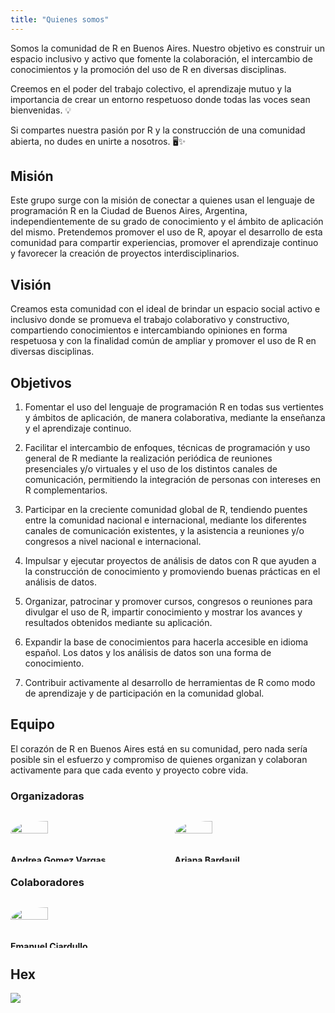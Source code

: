 ```yaml
---
title: "Quienes somos"
---
```


Somos la comunidad de R en Buenos Aires. Nuestro objetivo es construir un espacio inclusivo y activo que fomente la colaboración, el intercambio de conocimientos y la promoción del uso de R en diversas disciplinas. 

Creemos en el poder del trabajo colectivo, el aprendizaje mutuo y la importancia de crear un entorno respetuoso donde todas las voces sean bienvenidas. 💡  

Si compartes nuestra pasión por R y la construcción de una comunidad abierta, no dudes en unirte a nosotros. 🖥️✨

## Misión

Este grupo surge con la misión de conectar a quienes usan el lenguaje de programación R en la Ciudad de Buenos Aires, Argentina, independientemente de su grado de conocimiento y el ámbito de aplicación del mismo. Pretendemos promover el uso de R, apoyar el desarrollo de esta comunidad para compartir experiencias, promover el aprendizaje continuo y favorecer la creación de proyectos interdisciplinarios.

## Visión

Creamos esta comunidad con el ideal de brindar un espacio social activo e inclusivo donde se promueva el trabajo colaborativo y constructivo, compartiendo conocimientos e intercambiando opiniones en forma respetuosa y con la finalidad común de ampliar y promover el uso de R en diversas disciplinas.

## Objetivos

1.  Fomentar el uso del lenguaje de programación R en todas sus vertientes y ámbitos de aplicación, de manera colaborativa, mediante la enseñanza y el aprendizaje continuo.

2.  Facilitar el intercambio de enfoques, técnicas de programación y uso general de R mediante la realización periódica de reuniones presenciales y/o virtuales y el uso de los distintos canales de comunicación, permitiendo la integración de personas con intereses en R complementarios.

3.  Participar en la creciente comunidad global de R, tendiendo puentes entre la comunidad nacional e internacional, mediante los diferentes canales de comunicación existentes, y la asistencia a reuniones y/o congresos a nivel nacional e internacional.

4.  Impulsar y ejecutar proyectos de análisis de datos con R que ayuden a la construcción de conocimiento y promoviendo buenas prácticas en el análisis de datos.

5.  Organizar, patrocinar y promover cursos, congresos o reuniones para divulgar el uso de R, impartir conocimiento y mostrar los avances y resultados obtenidos mediante su aplicación.

6.  Expandir la base de conocimientos para hacerla accesible en idioma español. Los datos y los análisis de datos son una forma de conocimiento.

7.  Contribuir activamente al desarrollo de herramientas de R como modo de aprendizaje y de participación en la comunidad global.


## Equipo 

El corazón de R en Buenos Aires está en su comunidad, pero nada sería posible sin el esfuerzo y compromiso de quienes organizan y colaboran activamente para que cada evento y proyecto cobre vida.

### Organizadoras

::: {.columns}

::: {.column width="50%"}

![](https://avatars.githubusercontent.com/u/45582182?v=4){width="50%" style="border-radius: 80%;"}

[**Andrea Gomez Vargas**](https://github.com/SoyAndrea)

:::

::: {.column width="50%"}

![](image/Ariana.jpeg){width="50%" style="border-radius: 80%;"}

[**Ariana Bardauil**](https://github.com/ariibard)

:::

:::

### Colaboradores

::: {.columns}

::: {.column width="50%"}

![](https://avatars.githubusercontent.com/u/64991969?v=4){width="50%" style="border-radius: 80%;"}

[**Emanuel Ciardullo**](https://github.com/ECiardullo)

:::

::: {.column width="50%"}

:::

:::

## Hex 



![](image/hexbeto.png)